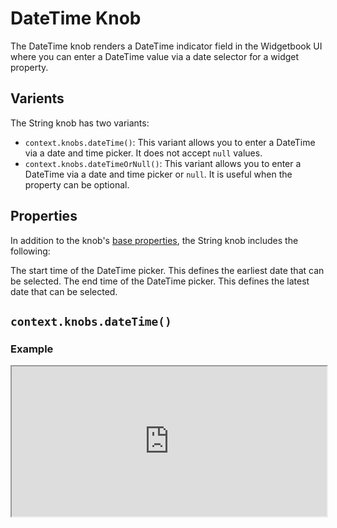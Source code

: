 # DateTime Knob

The DateTime knob renders a DateTime indicator field in the Widgetbook UI where you can enter a DateTime value via a date selector for a widget property. 

## Varients

The String knob has two variants:
- `context.knobs.dateTime()`: This variant allows you to enter a DateTime via a date and time picker. It does not accept `null` values.
- `context.knobs.dateTimeOrNull()`: This variant allows you to enter a DateTime via a date and time picker or `null`. It is useful when the property can be optional.

## Properties

In addition to the knob's [base properties](/knobs/overview#properties), the String knob includes the following:

<Accordion title="context.knobs.dateTime()" defaultOpen>
  <Property name="start" type="DateTime" required>
    The start time of the DateTime picker. This defines the earliest date that can be selected.
  </Property>
  <Property name="end" type="DateTime" required>
    The end time of the DateTime picker. This defines the latest date that can be selected.
  </Property>
</Accordion>

## `context.knobs.dateTime()`

### Example

<iframe 
  src="https://preview.widgetbook.io/#/?path=knobpreview/datetime-knob&panels=knobs" 
  width="100%"
  height="240px"
/>

### Usage

To use the DateTime knob, call the `context.knobs.dateTime()` method.

```dart title="Example: DateTime Knob"
@UseCase(type: MyWidget, name: 'Default')
Widget buildUseCase(BuildContext context) {
  return MyWidget(
    dateTime: context.knobs.dateTime( // [!code highlight]
      label: 'dateTime', // [!code highlight]
      initialValue: DateTime.now(), // [!code highlight]
      start: DateTime.now().subtract(const Duration(days: 30)), // [!code highlight]
      end: DateTime.now().add(const Duration(days: 30)), // [!code highlight]
    ), // [!code highlight]
  );
}
```

## `context.knobs.dateTimeOrNull()` 

### Example

<iframe 
  src="https://preview.widgetbook.io/#/?path=knobpreview/datetime-nullable-knob&panels=knobs" 
  width="100%"
  height="240px"
/>

### Usage

To use the nullable DateTime knob, call the `context.knobs.dateTimeOrNull()` method.

```dart title="Example: Nullable DateTime Knob"
@UseCase(type: MyWidget, name: 'Default')
Widget buildUseCase(BuildContext context) {
  return MyWidget(
    dateTime: context.knobs.dateTimeOrNull( // [!code highlight]
      label: 'dateTime', // [!code highlight]
      start: DateTime.now().subtract(const Duration(days: 30)), // [!code highlight]
      end: DateTime.now().add(const Duration(days: 30)), // [!code highlight]
    ), // [!code highlight]
  );
}
```

## Multi-snapshot Support

Multi-snapshot support allows you to generate multiple screenshots of a single use case with varying values using [KnobsConfigs](/cloud/reviews/multi-snapshot#multi-snapshot-for-knobs) and [AddonsConfigs](/cloud/reviews/multi-snapshot#multi-snapshot-for-addons).

### Regular DateTime Knob

```dart title="Example: DateTimeKnobConfig"
@UseCase(
  type: MyWidget,
  name: 'Default',
  cloudKnobsConfigs: { // [!code highlight]
    'dateTime': [DateTimeKnobConfig('dateTime', '2020-01-31 16:10')], // [!code highlight]
  }, // [!code highlight]
)
Widget buildUseCase(BuildContext context) {
  return MyWidget(
    dateTime: context.knobs.dateTime(
      label: 'dateTime',
      initialValue: DateTime.now(),
      start: DateTime.now().subtract(const Duration(days: 30)),
      end: DateTime.now().add(const Duration(days: 30)),
    ),
  );
}
```

### Nullable DateTime Knob

```dart title="Example: NullKnobConfig"
@UseCase(
  type: MyWidget,
  name: 'Default',
  cloudKnobsConfigs: { // [!code highlight]
    'Without date': [NullKnobConfig('dateTime')], // [!code highlight]
    'With date': [DateTimeKnobConfig('dateTime', '2020-01-31 16:10')], // [!code highlight]
  }, // [!code highlight]
)
Widget buildUseCase(BuildContext context) {
  return MyWidget(
    dateTime: context.knobs.dateTimeOrNull(
      label: 'dateTime',
      start: DateTime.now().subtract(const Duration(days: 30)),
      end: DateTime.now().add(const Duration(days: 30)),
    ),
  );
}
```
